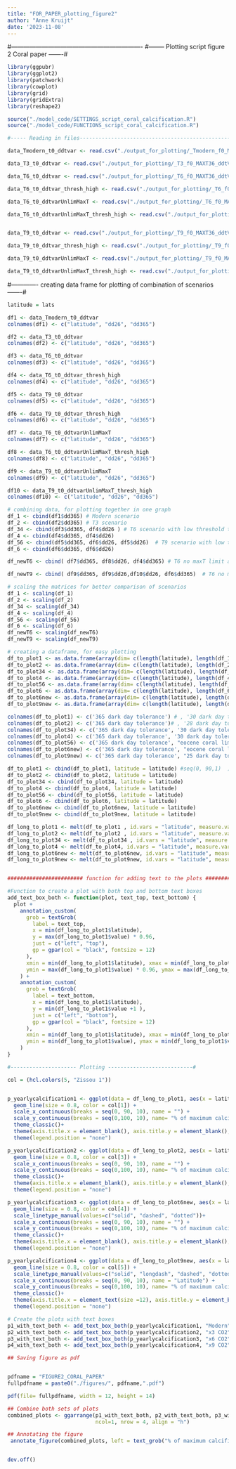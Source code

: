```yaml
---
title: "FOR_PAPER_plotting_figure2"
author: "Anne Kruijt"
date: '2023-11-08'
---
```


#---------------------------------------------------------------- #-------- Plotting script figure 2 Coral paper -------#

```r

library(ggpubr)
library(ggplot2)
library(patchwork)
library(cowplot)
library(grid)
library(gridExtra)
library(reshape2)

```

```r
source("./model_code/SETTINGS_script_coral_calcification.R")
source("./model_code/FUNCTIONS_script_coral_calcification.R")
```

```r
#----- Reading in files------------------------------------------------#

data_Tmodern_t0_ddtvar <- read.csv("./output_for_plotting/_Tmodern_f0_MAXT36_ddtVar_CalcYear_.csv")

data_T3_t0_ddtvar <- read.csv("./output_for_plotting/_T3_f0_MAXT36_ddtVar_CalcYear_.csv")

data_T6_t0_ddtvar <- read.csv("./output_for_plotting/_T6_f0_MAXT36_ddtVar_CalcYear_.csv")

data_T6_t0_ddtvar_thresh_high <- read.csv("./output_for_plotting/_T6_f0_MAXT36_ddtVar_thresh_high_CalcYear_.csv")

data_T6_t0_ddtvarUnlimMaxT <- read.csv("./output_for_plotting/_T6_f0_MAXT50_ddtVar_CalcYear_.csv")

data_T6_t0_ddtvarUnlimMaxT_thresh_high <- read.csv("./output_for_plotting/_T6_f0_MAXT50_ddtVar_thresh_high_CalcYear_.csv")


data_T9_t0_ddtvar <- read.csv("./output_for_plotting/_T9_f0_MAXT36_ddtVar_CalcYear_.csv")

data_T9_t0_ddtvar_thresh_high <- read.csv("./output_for_plotting/_T9_f0_MAXT36_ddtVar_thresh_high_CalcYear_.csv")

data_T9_t0_ddtvarUnlimMaxT <- read.csv("./output_for_plotting/_T9_f0_MAXT50_ddtVar_CalcYear_.csv")

data_T9_t0_ddtvarUnlimMaxT_thresh_high <- read.csv("./output_for_plotting/_T9_f0_MAXT50_ddtVar_thresh_high_CalcYear_.csv")

```

#------------- creating data frame for plotting of combination of scenarios -------#

```r
latitude = lats

df1 <- data_Tmodern_t0_ddtvar
colnames(df1) <- c("latitude", "dd26", "dd365")

df2 <- data_T3_t0_ddtvar
colnames(df2) <- c("latitude", "dd26", "dd365")

df3 <- data_T6_t0_ddtvar
colnames(df3) <- c("latitude", "dd26", "dd365")

df4 <- data_T6_t0_ddtvar_thresh_high
colnames(df4) <- c("latitude", "dd26", "dd365")

df5 <- data_T9_t0_ddtvar
colnames(df5) <- c("latitude", "dd26", "dd365")

df6 <- data_T9_t0_ddtvar_thresh_high
colnames(df6) <- c("latitude", "dd26", "dd365")

df7 <- data_T6_t0_ddtvarUnlimMaxT
colnames(df7) <- c("latitude", "dd26", "dd365")

df8 <- data_T6_t0_ddtvarUnlimMaxT_thresh_high
colnames(df8) <- c("latitude", "dd26", "dd365")

df9 <- data_T9_t0_ddtvarUnlimMaxT
colnames(df9) <- c("latitude", "dd26", "dd365")

df10 <- data_T9_t0_ddtvarUnlimMaxT_thresh_high
colnames(df10) <- c("latitude", "dd26", "dd365")

```


```r

# combining data, for plotting together in one graph
df_1 <- cbind(df1$dd365) # Modern scenario
df_2 <- cbind(df2$dd365) # T3 scenario 
df_34 <- cbind(df3$dd365, df4$dd26 ) # T6 scenario with low threshold together with T6 scenario with high threshold
df_4 <- cbind(df4$dd365, df4$dd26)
df_56 <- cbind(df5$dd365, df6$dd26, df5$dd26)  # T9 scenario with low threshold together with T9 with high threshold
df_6 <- cbind(df6$dd365, df6$dd26)

df_newT6 <- cbind( df7$dd365, df8$dd26, df4$dd365) # T6 no maxT limit and no light threshold; T6 no max T limit and high light threshold, T6 maxT at 36 and no ligth threshold

df_newT9 <- cbind( df9$dd365, df9$dd26,df10$dd26, df6$dd365)  # T6 no maxT limit and no light threshold; T6 no max T limit and low light threshold, T6 maxT at 36 and no ligth threshold

# scaling the matrices for better comparison of scenarios
df_1 <- scaling(df_1)
df_2 <- scaling(df_2)
df_34 <- scaling(df_34)
df_4 <- scaling(df_4)
df_56 <- scaling(df_56)
df_6 <- scaling(df_6)
df_newT6 <- scaling(df_newT6)
df_newT9 <- scaling(df_newT9) 

# creating a dataframe, for easy plotting
df_to_plot1 <- as.data.frame(array(dim= c(length(latitude), length(df_1[1,])), data = df_1 ))
df_to_plot2 <- as.data.frame(array(dim= c(length(latitude), length(df_2[1,])), data = df_2 ))
df_to_plot34 <- as.data.frame(array(dim= c(length(latitude), length(df_34[1,])), data = df_34 ))
df_to_plot4 <- as.data.frame(array(dim= c(length(latitude), length(df_4[1,])), data = df_4 ))
df_to_plot56 <- as.data.frame(array(dim= c(length(latitude), length(df_56[1,])), data = df_56 ))  
df_to_plot6 <- as.data.frame(array(dim= c(length(latitude), length(df_6[1,])), data = df_6 ))  
df_to_plot6new <- as.data.frame(array(dim= c(length(latitude), length(df_newT6[1,])), data = df_newT6 ))
df_to_plot9new <- as.data.frame(array(dim= c(length(latitude), length(df_newT9[1,])), data = df_newT9 ))

colnames(df_to_plot1) <- c('365 dark day tolerance') # , '30 dark day tolerance') #, '7 dark day tolerance')
colnames(df_to_plot2) <- c('365 dark day tolerance')# , '28 dark day tolerance', '7 dark day tolerance')
colnames(df_to_plot34) <- c('365 dark day tolerance', '30 dark day tolerance') #, '7 dark day tolerance')
colnames(df_to_plot4) <- c('365 dark day tolerance', '30 dark day tolerance')
colnames(df_to_plot56) <- c('365 dark day tolerance', "eocene coral limit", '30 dark day tolerance')
colnames(df_to_plot6new) <- c('365 dark day tolerance', "eocene coral limit", 'maxTemp included')
colnames(df_to_plot9new) <- c('365 dark day tolerance', "25 dark day tolerance", "highthreshold", 'maxTemp included')

df_to_plot1 <- cbind(df_to_plot1, latitude = latitude) #seq(0, 90,1)  )
df_to_plot2 <- cbind(df_to_plot2, latitude = latitude)
df_to_plot34 <- cbind(df_to_plot34, latitude = latitude)
df_to_plot4 <- cbind(df_to_plot4, latitude = latitude)
df_to_plot56 <- cbind(df_to_plot56, latitude = latitude)
df_to_plot6 <- cbind(df_to_plot6, latitude = latitude)
df_to_plot6new <- cbind(df_to_plot6new, latitude = latitude)
df_to_plot9new <- cbind(df_to_plot9new, latitude = latitude)

df_long_to_plot1 <- melt(df_to_plot1 , id.vars = "latitude", measure.vars = c('365 dark day tolerance' ))
df_long_to_plot2 <- melt(df_to_plot2 , id.vars = "latitude", measure.vars = c('365 dark day tolerance' ))
df_long_to_plot34 <- melt(df_to_plot34 , id.vars = "latitude", measure.vars = c('365 dark day tolerance', '30 dark day tolerance'))
df_long_to_plot4 <- melt(df_to_plot4, id.vars = "latitude", measure.vars = c('365 dark day tolerance' , '30 dark day tolerance'))
df_long_to_plot6new <- melt(df_to_plot6new, id.vars = "latitude", measure.vars = c('365 dark day tolerance', "eocene coral limit", 'maxTemp included'))
df_long_to_plot9new <- melt(df_to_plot9new, id.vars = "latitude", measure.vars = c('365 dark day tolerance', "25 dark day tolerance", "highthreshold", 'maxTemp included'))


######################## function for adding text to the plots ###########################

#Function to create a plot with both top and bottom text boxes
add_text_box_both <- function(plot, text_top, text_bottom) {
  plot +
    annotation_custom(
      grob = textGrob(
        label = text_top,
        x = min(df_long_to_plot1$latitude),
        y = max(df_long_to_plot1$value) * 0.96,
        just = c("left", "top"),
        gp = gpar(col = "black", fontsize = 12)
      ),
      xmin = min(df_long_to_plot1$latitude), xmax = min(df_long_to_plot1$latitude),
      ymin = max(df_long_to_plot1$value) * 0.96, ymax = max(df_long_to_plot1$value) * 0.96
    ) +
    annotation_custom(
      grob = textGrob(
        label = text_bottom,
        x = min(df_long_to_plot1$latitude),
        y = min(df_long_to_plot1$value +1 ),
        just = c("left", "bottom"),
        gp = gpar(col = "black", fontsize = 12)
      ),
      xmin = min(df_long_to_plot1$latitude), xmax = min(df_long_to_plot1$latitude),
      ymin = min(df_long_to_plot1$value), ymax = min(df_long_to_plot1$value + 1)
    )
}

```



```r
#--------------------- Plotting ---------------------------#

col = (hcl.colors(5, "Zissou 1"))


p_yearlycalcification1 <- ggplot(data = df_long_to_plot1, aes(x = latitude, y = value, lty= variable)) +
  geom_line(size = 0.8, color = col[1]) +
  scale_x_continuous(breaks = seq(0, 90, 10), name = "") +
  scale_y_continuous(breaks = seq(0,100, 10), name= "% of maximum calcification") +
  theme_classic()+
  theme(axis.title.x = element_blank(), axis.title.y = element_blank(), panel.grid.major = element_line(color = "gray", linetype = "solid")) +
  theme(legend.position = "none")

p_yearlycalcification2 <- ggplot(data = df_long_to_plot2, aes(x = latitude, y = value, lty= variable)) +
  geom_line(size = 0.8, color = col[3]) +
  scale_x_continuous(breaks = seq(0, 90, 10), name = "") +
  scale_y_continuous(breaks = seq(0,100, 10), name= "% of maximum calcification") +
  theme_classic()+
  theme(axis.title.x = element_blank(), axis.title.y = element_blank(), panel.grid.major = element_line(color = "gray", linetype = "solid")) +
  theme(legend.position = "none")

p_yearlycalcification3 <- ggplot(data = df_long_to_plot6new, aes(x = latitude, y = value, lty= variable)) +
  geom_line(size = 0.8, color = col[4]) +
  scale_linetype_manual(values=c("solid", "dashed", "dotted"))+
  scale_x_continuous(breaks = seq(0, 90, 10), name = "") +
  scale_y_continuous(breaks = seq(0,100, 10), name= "% of maximum calcification") +
  theme_classic()+
  theme(axis.title.x = element_blank(), axis.title.y = element_blank(), panel.grid.major = element_line(color = "gray", linetype = "solid")) +
  theme(legend.position = "none")

p_yearlycalcification4 <- ggplot(data = df_long_to_plot9new, aes(x = latitude, y = value, lty= variable)) +
  geom_line(size = 0.8, color = col[5]) +
  scale_linetype_manual(values=c("solid", "longdash", "dashed", "dotted"))+
  scale_x_continuous(breaks = seq(0, 90, 10), name = "Latitude") +
  scale_y_continuous(breaks = seq(0,100, 10), name= "% of maximum calcification") +
  theme_classic()+
  theme(axis.title.x = element_text(size =12), axis.title.y = element_blank(), panel.grid.major = element_line(color = "gray", linetype = "solid")) +
  theme(legend.position = "none")

# Create the plots with text boxes
p1_with_text_both <- add_text_box_both(p_yearlycalcification1, "Modern", "A")
p2_with_text_both <- add_text_box_both(p_yearlycalcification2, "x3 CO2", "B")
p3_with_text_both <- add_text_box_both(p_yearlycalcification3, "x6 CO2", "C")
p4_with_text_both <- add_text_box_both(p_yearlycalcification4, "x9 CO2", "D")


```

```r

## Saving figure as pdf


pdfname = "FIGURE2_CORAL_PAPER"
fullpdfname = paste0("./figures/", pdfname,".pdf")

pdf(file= fullpdfname, width = 12, height = 14)

## Combine both sets of plots
combined_plots <- ggarrange(p1_with_text_both, p2_with_text_both, p3_with_text_both, p4_with_text_both,
                            ncol=1, nrow = 4, align = "h")

## Annotating the figure
 annotate_figure(combined_plots, left = text_grob("% of maximum calcification",size = 12, color = "black", rot = 90) )


dev.off()

```



